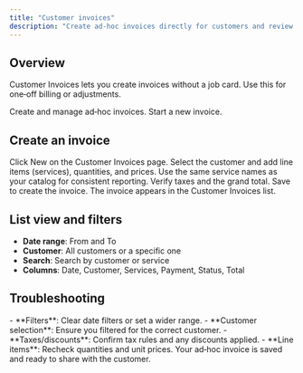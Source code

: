 ```yaml
---
title: "Customer invoices"
description: "Create ad‑hoc invoices directly for customers and review them alongside generated invoices."
---
```


## Overview

Customer Invoices lets you create invoices without a job card. Use this for one‑off billing or adjustments.

<CardGroup cols={2}>
<Card title="Open Customer Invoices" icon="indian-rupee-sign" href="https://gellerwash.test/app/customer-invoices">
Create and manage ad‑hoc invoices.
</Card>

<Card title="New invoice" icon="plus" href="https://gellerwash.test/app/create-customer-invoice">
Start a new invoice.
</Card>
</CardGroup>

## Create an invoice

<Steps>
<Step title="Start new">
Click New on the Customer Invoices page.
</Step>

<Step title="Add billing details">
Select the customer and add line items (services), quantities, and prices.

<Tip>
Use the same service names as your catalog for consistent reporting.
</Tip>
</Step>

<Step title="Review totals and save">
Verify taxes and the grand total. Save to create the invoice.

<Check>
The invoice appears in the Customer Invoices list.
</Check>
</Step>
</Steps>

## List view and filters

- **Date range**: From and To
- **Customer**: All customers or a specific one
- **Search**: Search by customer or service
- **Columns**: Date, Customer, Services, Payment, Status, Total

## Troubleshooting

<AccordionGroup>
<Accordion title="Invoice not visible after saving">
- **Filters**: Clear date filters or set a wider range.
- **Customer selection**: Ensure you filtered for the correct customer.
</Accordion>

<Accordion title="Totals look incorrect">
- **Taxes/discounts**: Confirm tax rules and any discounts applied.
- **Line items**: Recheck quantities and unit prices.
</Accordion>
</AccordionGroup>

<Check>
Your ad‑hoc invoice is saved and ready to share with the customer.
</Check>


